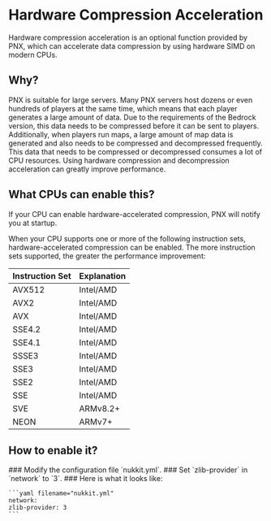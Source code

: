 
# Hardware Compression Acceleration

Hardware compression acceleration is an optional function provided by PNX, which can accelerate data compression by using hardware SIMD on modern CPUs.

## Why?

PNX is suitable for large servers. Many PNX servers host dozens or even hundreds of players at the same time, which means that each player generates a large amount of data. Due to the requirements of the Bedrock version, this data needs to be compressed before it can be sent to players.
Additionally, when players run maps, a large amount of map data is generated and also needs to be compressed and decompressed frequently.
This data that needs to be compressed or decompressed consumes a lot of CPU resources. Using hardware compression and decompression acceleration can greatly improve performance.

## What CPUs can enable this?

If your CPU can enable hardware-accelerated compression, PNX will notify you at startup.

When your CPU supports one or more of the following instruction sets, hardware-accelerated compression can be enabled. The more instruction sets supported, the greater the performance improvement:

| Instruction Set | Explanation |
|-----------------|-------------|
| AVX512          | Intel/AMD   |
| AVX2            | Intel/AMD   |
| AVX             | Intel/AMD   |
| SSE4.2          | Intel/AMD   |
| SSE4.1          | Intel/AMD   |
| SSSE3           | Intel/AMD   |
| SSE3            | Intel/AMD   |
| SSE2            | Intel/AMD   |
| SSE             | Intel/AMD   |
| SVE             | ARMv8.2+    |
| NEON            | ARMv7+      |

## How to enable it?

<Steps>
    ### Modify the configuration file `nukkit.yml`.
    ### Set `zlib-provider` in `network` to `3`.
    ### Here is what it looks like:

    ```yaml filename="nukkit.yml"
    network:
    zlib-provider: 3
    ```
</Steps>